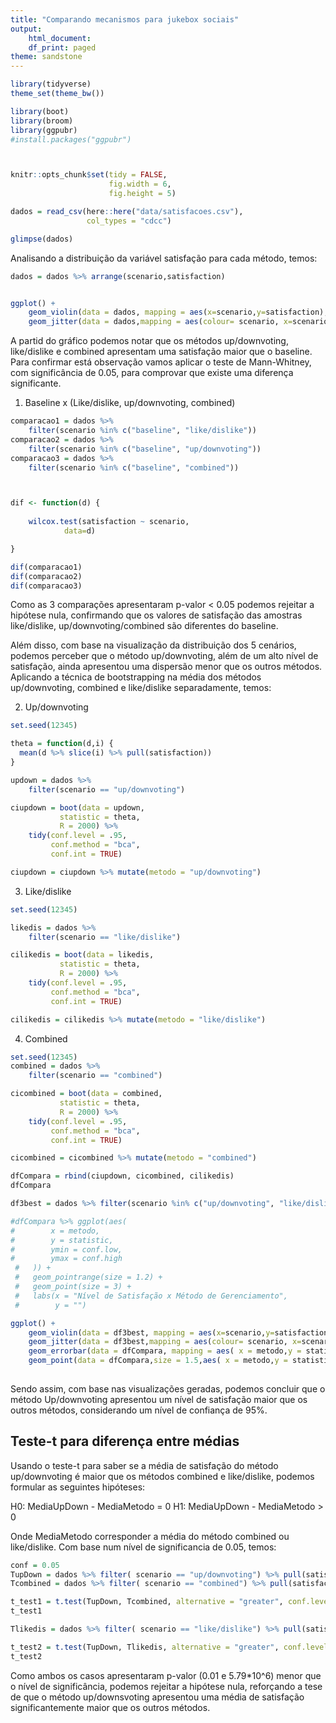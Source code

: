 ```yaml
---
title: "Comparando mecanismos para jukebox sociais"
output:
    html_document:
    df_print: paged
theme: sandstone
---
```


```r
library(tidyverse)
theme_set(theme_bw())

library(boot)
library(broom)
library(ggpubr)
#install.packages("ggpubr")



knitr::opts_chunk$set(tidy = FALSE,
                      fig.width = 6,
                      fig.height = 5)

```

```r
dados = read_csv(here::here("data/satisfacoes.csv"), 
                 col_types = "cdcc") 

glimpse(dados)
```

Analisando a distribuição da variável satisfação para cada método, temos:

```r

dados = dados %>% arrange(scenario,satisfaction)


ggplot() + 
    geom_violin(data = dados, mapping = aes(x=scenario,y=satisfaction),alpha = 1,colour = "gray")+
    geom_jitter(data = dados,mapping = aes(colour= scenario, x=scenario,y=satisfaction),alpha = 0.5,size = 2,height = 0.05, width = 0.1, show.legend = FALSE)

```

A partid do gráfico podemos notar que os métodos up/downvoting, like/dislike e combined apresentam uma satisfação maior que o baseline. Para confirmar está observação vamos aplicar o teste de Mann-Whitney, com significância de 0.05, para comprovar que existe uma diferença significante.  


1. Baseline x (Like/dislike, up/downvoting, combined)

```r
comparacao1 = dados %>% 
    filter(scenario %in% c("baseline", "like/dislike"))
comparacao2 = dados %>% 
    filter(scenario %in% c("baseline", "up/downvoting"))
comparacao3 = dados %>% 
    filter(scenario %in% c("baseline", "combined"))



dif <- function(d) {
    
    wilcox.test(satisfaction ~ scenario,
            data=d)

}

dif(comparacao1)
dif(comparacao2)
dif(comparacao3)
```

Como as 3 comparações apresentaram p-valor < 0.05 podemos rejeitar a hipótese nula, confirmando que os valores de satisfação das amostras like/dislike, up/downvoting/combined são diferentes do baseline.


Além disso, com base na visualização da distribuição dos 5 cenários, podemos perceber que o método up/downvoting, além de um alto nível de satisfação, ainda apresentou uma dispersão menor que os outros métodos. Aplicando a técnica de bootstrapping na média dos métodos up/downvoting, combined e like/dislike separadamente, temos: 

2. Up/downvoting

```r
set.seed(12345)

theta = function(d,i) {
  mean(d %>% slice(i) %>% pull(satisfaction)) 
}

updown = dados %>% 
    filter(scenario == "up/downvoting")

ciupdown = boot(data = updown,
           statistic = theta,
           R = 2000) %>%
    tidy(conf.level = .95,
         conf.method = "bca",
         conf.int = TRUE)

ciupdown = ciupdown %>% mutate(metodo = "up/downvoting")

```

3. Like/dislike

```r
set.seed(12345)

likedis = dados %>% 
    filter(scenario == "like/dislike")

cilikedis = boot(data = likedis,
           statistic = theta,
           R = 2000) %>%
    tidy(conf.level = .95,
         conf.method = "bca",
         conf.int = TRUE)

cilikedis = cilikedis %>% mutate(metodo = "like/dislike")
```

4. Combined

```r
set.seed(12345)
combined = dados %>% 
    filter(scenario == "combined")

cicombined = boot(data = combined,
           statistic = theta,
           R = 2000) %>%
    tidy(conf.level = .95,
         conf.method = "bca",
         conf.int = TRUE)

cicombined = cicombined %>% mutate(metodo = "combined")
```


```r
dfCompara = rbind(ciupdown, cicombined, cilikedis)
dfCompara

df3best = dados %>% filter(scenario %in% c("up/downvoting", "like/dislike","combined"))

#dfCompara %>% ggplot(aes(
#        x = metodo,
#        y = statistic,
#        ymin = conf.low,
#        ymax = conf.high
 #   )) +
 #   geom_pointrange(size = 1.2) +
 #   geom_point(size = 3) + 
 #   labs(x = "Nível de Satisfação x Método de Gerenciamento", 
 #        y = "")

ggplot() + 
    geom_violin(data = df3best, mapping = aes(x=scenario,y=satisfaction),colour = "gray")+
    geom_jitter(data = df3best,mapping = aes(colour= scenario, x=scenario,y=satisfaction),alpha = 0.8,size = 2,height = 0.05, width = 0.1, show.legend = FALSE)+
    geom_errorbar(data = dfCompara, mapping = aes( x = metodo,y = statistic,ymin = conf.low,ymax = conf.high),width = 0.2)+ 
    geom_point(data = dfCompara,size = 1.5,aes( x = metodo,y = statistic) ) 
   
```

Sendo assim, com base nas visualizações geradas, podemos concluir que o método Up/downvoting apresentou um nível de satisfação maior que os outros métodos, considerando um nível de confiança de 95%.

## Teste-t para diferença entre médias

Usando o teste-t para saber se a média de satisfação do método up/downvoting é maior que os métodos combined e like/dislike, podemos formular as seguintes hipóteses:

H0: MediaUpDown - MediaMetodo = 0
H1: MediaUpDown - MediaMetodo > 0

Onde MediaMetodo corresponder a média do método combined ou like/dislike. Com base num nível de significancia de 0.05, temos:

```r
conf = 0.05
TupDown = dados %>% filter( scenario == "up/downvoting") %>% pull(satisfaction)
Tcombined = dados %>% filter( scenario == "combined") %>% pull(satisfaction)

t_test1 = t.test(TupDown, Tcombined, alternative = "greater", conf.level = conf)
t_test1

```

```r

Tlikedis = dados %>% filter( scenario == "like/dislike") %>% pull(satisfaction)

t_test2 = t.test(TupDown, Tlikedis, alternative = "greater", conf.level = conf)
t_test2

```


Como ambos os casos apresentaram p-valor (0.01 e 5.79*10^6) menor que o nível de significância, podemos rejeitar a hipótese nula, reforçando a tese de que o método up/downsvoting apresentou uma média de satisfação significantemente maior que os outros métodos.


